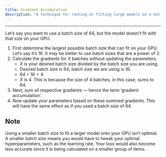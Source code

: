 ```yaml
---
title: Gradient Accumulation
description: "A technique for running or fitting large models on a not-so-powerful GPU."
---
```


---

Let's say you want to use a batch size of 64, but the model doesn't fit with that size on your GPU.

1. First determine the largest possible batch size that can fit on your GPU. Let's say it's 16. It _may_ be better to use batch sizes that are a power of 2.
1. Calculate the gradients for $X$ batches without updating the parameters.
    - $X$ is your desired batch size divided by the batch size you are using.
    - Desired batch size is 64; batch size we are using is 16.
    - $64 ÷ 16 = 4$
    - $X$ is 4. This is because the size of 4 batches, in this case, sums to 64.
1. Next, sum all respective gradients — hence the term 'gradient accumulation'.
1. Now update your parameters based on these summed gradients. This will have the same effect as if you used a batch size of 64.

:::{.callout-note appearance="simple" collapse="true"}
# Note

Using a smaller batch size to fit a larger model onto your GPU isn't optimal. A smaller batch size means you would have to tweak your optimal hyperparameters, such as the learning rate. Your loss would also become less accurate since it is being calculated on a smaller group of items.
:::
